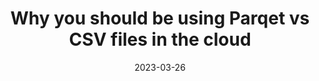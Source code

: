 ---
title: Why you should be using Parqet vs CSV files in the cloud
date: '2023-03-26'
tags: []
draft: false
summary: Go over the incredible benefits of using Parquet files over CSV files. 
images: []
layout: PostLayout
canonicalUrl:
---